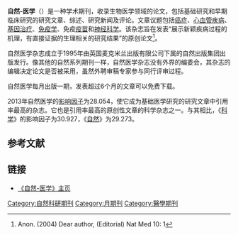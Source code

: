 {{Infobox Journal
|title=自然-医学
|native_title='''''Nature Medicine'''''
|discipline=[[生物医学|生物医学]]
|abbreviation=Nat Med
|publisher=[[Macmillan_Publishers|Macmillan]]
|country=[[美国|美国]]
|language=英文
|frequency=月刊
|history=1995年至今
|openaccess=有偿订阅
|impact=32.621
|impact-year=2017
|website=http://www.nature.com/nm/index.html
|ISSN=1078-8956
|eISSN=1546-170X
}}

'''自然-医学'''（{{lang-en|'''Nature Medicine'''}}）是一种学术期刊，收录生物医学领域的论文，包括基础研究和早期临床研究的研究文章、综述、研究新闻及评论。文章议题包括[[癌症|癌症]]、[[心血管疾病|心血管疾病]]、[[基因治疗|基因治疗]]、[[免疫学|免疫学]]、免疫[[疫苗|疫苗]]和[[神经科学|神经科学]]。该杂志旨在发表“展示新颖疾病过程的机理，有直接证据的生理相关的研究结果”的原创论文<ref>Anon. (2004) Dear author, (Editorial) Nat Med 10: 1</ref>。

自然医学杂志成立于1995年由英国麦克米兰出版有限公司下属的自然出版集团出版发行。像其他的自然系列期刊一样，自然医学杂志没有外界的编委会，其杂志的编辑决定论文是否被采用，虽然外聘审稿专家参与同行评审过程。 

自然医学每月出版一期，发表超过6个月的文章可以免费下载。 

2013年自然医学的[[影响因子|影响因子]]为28.054，使它成为基础医学研究的研究文章中引用率最高的杂志。它也是引用率最高的原创性文章的科学杂志之一。与其相比，《[[科学_(期刊)|科学]]》的影响因子为30.927，《[[自然_(期刊)|自然]]》为29.273。
 
==参考文献==
{{reflist}}

== 链接 ==
*[http://www.nature.com/nm/index.html 《自然-医学》主页]

[[Category:自然科研期刊|Category:自然科研期刊]]
[[Category:月期刊|Category:月期刊]]
[[Category:醫學期刊|Category:醫學期刊]]